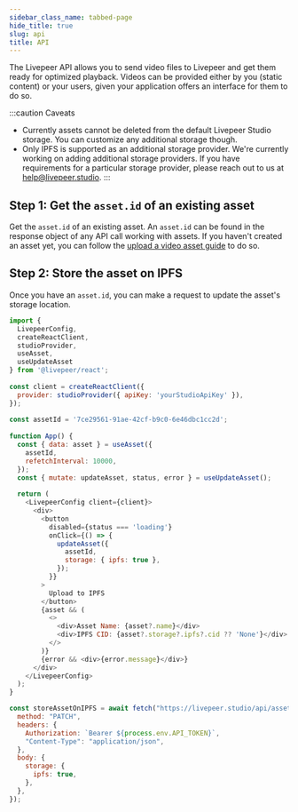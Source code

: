 ```yaml
---
sidebar_class_name: tabbed-page
hide_title: true
slug: api
title: API
---
```



<Tabs />

The Livepeer API allows you to send video files to Livepeer and get them ready
for optimized playback. Videos can be provided either by you (static content) or
your users, given your application offers an interface for them to do so.

:::caution Caveats

- Currently assets cannot be deleted from the default Livepeer Studio storage.
  You can customize any additional storage though.
- Only IPFS is supported as an additional storage provider. We're currently
  working on adding additional storage providers. If you have requirements for a
  particular storage provider, please reach out to us at
  [help@livepeer.studio](mailto:help@livepeer.studio).
:::

## Step 1: Get the `asset.id` of an existing asset

Get the `asset.id` of an existing asset. An `asset.id` can be found in the
response object of any API call working with assets. If you haven't created an
asset yet, you can follow the
[upload a video asset guide](/guides/on-demand/upload-video-asset#api) to do so.

## Step 2: Store the asset on IPFS

Once you have an `asset.id`, you can make a request to update the asset's
storage location.

<CodeBlockTabs>
<CodeBlockTabItem value="Livepeerjs" label="Livepeerjs">

```js
import {
  LivepeerConfig,
  createReactClient,
  studioProvider,
  useAsset, 
  useUpdateAsset
} from '@livepeer/react';
 
const client = createReactClient({
  provider: studioProvider({ apiKey: 'yourStudioApiKey' }),
});
 
const assetId = '7ce29561-91ae-42cf-b9c0-6e46dbc1cc2d';
 
function App() {
  const { data: asset } = useAsset({
    assetId,
    refetchInterval: 10000,
  });
  const { mutate: updateAsset, status, error } = useUpdateAsset();
 
  return (
    <LivepeerConfig client={client}>
      <div>
        <button
          disabled={status === 'loading'}
          onClick={() => {
            updateAsset({
              assetId,
              storage: { ipfs: true },
            });
          }}
        >
          Upload to IPFS
        </button>
        {asset && (
          <>
            <div>Asset Name: {asset?.name}</div>
            <div>IPFS CID: {asset?.storage?.ipfs?.cid ?? 'None'}</div>
          </>
        )}
        {error && <div>{error.message}</div>}
      </div>
    </LivepeerConfig>
  );
}
```

</CodeBlockTabItem>
<CodeBlockTabItem value="JavaScript" label="JavaScript">

```js
const storeAssetOnIPFS = await fetch("https://livepeer.studio/api/asset/{id}", {
  method: "PATCH",
  headers: {
    Authorization: `Bearer ${process.env.API_TOKEN}`,
    "Content-Type": "application/json",
  },
  body: {
    storage: {
      ipfs: true,
    },
  },
});
```

</CodeBlockTabItem>
</CodeBlockTabs>
